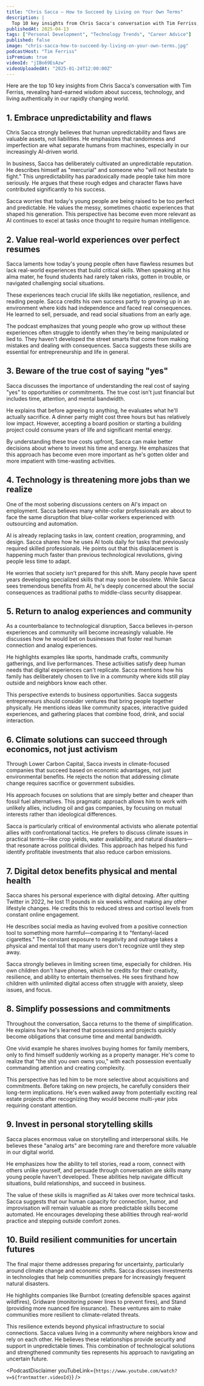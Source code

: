 ```yaml
---
title: "Chris Sacca — How to Succeed by Living on Your Own Terms"
description: |
  Top 10 key insights from Chris Sacca's conversation with Tim Ferriss, revealing hard-earned wisdom about success, technology, and living authentically in our rapidly changing world.
publishedAt: 2025-04-13
tags: ["Personal Development", "Technology Trends", "Career Advice"]
published: false
image: "chris-sacca-how-to-succeed-by-living-on-your-own-terms.jpg"
podcastHost: "Tim Ferriss"
isPremium: true
videoId: "jIBo69EsAzw"
videoUploadedAt: "2025-01-24T12:00:00Z"
---
```



<PodcastSummaryPageLayout frontmatter={frontmatter}>

Here are the top 10 key insights from Chris Sacca's conversation with Tim Ferriss, revealing hard-earned wisdom about success, technology, and living authentically in our rapidly changing world.

## 1. Embrace unpredictability and flaws

Chris Sacca strongly believes that human unpredictability and flaws are valuable assets, not liabilities. He emphasizes that randomness and imperfection are what separate humans from machines, especially in our increasingly AI-driven world.

In business, Sacca has deliberately cultivated an unpredictable reputation. He describes himself as "mercurial" and someone who "will not hesitate to fight." This unpredictability has paradoxically made people take him more seriously. He argues that these rough edges and character flaws have contributed significantly to his success.

Sacca worries that today's young people are being raised to be too perfect and predictable. He values the messy, sometimes chaotic experiences that shaped his generation. This perspective has become even more relevant as AI continues to excel at tasks once thought to require human intelligence.

## 2. Value real-world experiences over perfect resumes

Sacca laments how today's young people often have flawless resumes but lack real-world experiences that build critical skills. When speaking at his alma mater, he found students had rarely taken risks, gotten in trouble, or navigated challenging social situations.

These experiences teach crucial life skills like negotiation, resilience, and reading people. Sacca credits his own success partly to growing up in an environment where kids had independence and faced real consequences. He learned to sell, persuade, and read social situations from an early age.

The podcast emphasizes that young people who grow up without these experiences often struggle to identify when they're being manipulated or lied to. They haven't developed the street smarts that come from making mistakes and dealing with consequences. Sacca suggests these skills are essential for entrepreneurship and life in general.

## 3. Beware of the true cost of saying "yes"

Sacca discusses the importance of understanding the real cost of saying "yes" to opportunities or commitments. The true cost isn't just financial but includes time, attention, and mental bandwidth.

He explains that before agreeing to anything, he evaluates what he'll actually sacrifice. A dinner party might cost three hours but has relatively low impact. However, accepting a board position or starting a building project could consume years of life and significant mental energy.

By understanding these true costs upfront, Sacca can make better decisions about where to invest his time and energy. He emphasizes that this approach has become even more important as he's gotten older and more impatient with time-wasting activities.

## 4. Technology is threatening more jobs than we realize

One of the most sobering discussions centers on AI's impact on employment. Sacca believes many white-collar professionals are about to face the same disruption that blue-collar workers experienced with outsourcing and automation.

AI is already replacing tasks in law, content creation, programming, and design. Sacca shares how he uses AI tools daily for tasks that previously required skilled professionals. He points out that this displacement is happening much faster than previous technological revolutions, giving people less time to adapt.

He worries that society isn't prepared for this shift. Many people have spent years developing specialized skills that may soon be obsolete. While Sacca sees tremendous benefits from AI, he's deeply concerned about the social consequences as traditional paths to middle-class security disappear.

## 5. Return to analog experiences and community

As a counterbalance to technological disruption, Sacca believes in-person experiences and community will become increasingly valuable. He discusses how he would bet on businesses that foster real human connection and analog experiences.

He highlights examples like sports, handmade crafts, community gatherings, and live performances. These activities satisfy deep human needs that digital experiences can't replicate. Sacca mentions how his family has deliberately chosen to live in a community where kids still play outside and neighbors know each other.

This perspective extends to business opportunities. Sacca suggests entrepreneurs should consider ventures that bring people together physically. He mentions ideas like community spaces, interactive guided experiences, and gathering places that combine food, drink, and social interaction.

## 6. Climate solutions can succeed through economics, not just activism

Through Lower Carbon Capital, Sacca invests in climate-focused companies that succeed based on economic advantages, not just environmental benefits. He rejects the notion that addressing climate change requires sacrifice or government subsidies.

His approach focuses on solutions that are simply better and cheaper than fossil fuel alternatives. This pragmatic approach allows him to work with unlikely allies, including oil and gas companies, by focusing on mutual interests rather than ideological differences.

Sacca is particularly critical of environmental activists who alienate potential allies with confrontational tactics. He prefers to discuss climate issues in practical terms—like crop yields, water availability, and natural disasters—that resonate across political divides. This approach has helped his fund identify profitable investments that also reduce carbon emissions.

## 7. Digital detox benefits physical and mental health

Sacca shares his personal experience with digital detoxing. After quitting Twitter in 2022, he lost 11 pounds in six weeks without making any other lifestyle changes. He credits this to reduced stress and cortisol levels from constant online engagement.

He describes social media as having evolved from a positive connection tool to something more harmful—comparing it to "fentanyl-laced cigarettes." The constant exposure to negativity and outrage takes a physical and mental toll that many users don't recognize until they step away.

Sacca strongly believes in limiting screen time, especially for children. His own children don't have phones, which he credits for their creativity, resilience, and ability to entertain themselves. He sees firsthand how children with unlimited digital access often struggle with anxiety, sleep issues, and focus.

## 8. Simplify possessions and commitments

Throughout the conversation, Sacca returns to the theme of simplification. He explains how he's learned that possessions and projects quickly become obligations that consume time and mental bandwidth.

One vivid example he shares involves buying homes for family members, only to find himself suddenly working as a property manager. He's come to realize that "the shit you own owns you," with each possession eventually commanding attention and creating complexity.

This perspective has led him to be more selective about acquisitions and commitments. Before taking on new projects, he carefully considers their long-term implications. He's even walked away from potentially exciting real estate projects after recognizing they would become multi-year jobs requiring constant attention.

## 9. Invest in personal storytelling skills

Sacca places enormous value on storytelling and interpersonal skills. He believes these "analog arts" are becoming rare and therefore more valuable in our digital world.

He emphasizes how the ability to tell stories, read a room, connect with others unlike yourself, and persuade through conversation are skills many young people haven't developed. These abilities help navigate difficult situations, build relationships, and succeed in business.

The value of these skills is magnified as AI takes over more technical tasks. Sacca suggests that our human capacity for connection, humor, and improvisation will remain valuable as more predictable skills become automated. He encourages developing these abilities through real-world practice and stepping outside comfort zones.

## 10. Build resilient communities for uncertain futures

The final major theme addresses preparing for uncertainty, particularly around climate change and economic shifts. Sacca discusses investments in technologies that help communities prepare for increasingly frequent natural disasters.

He highlights companies like Burnbot (creating defensible spaces against wildfires), Gridware (monitoring power lines to prevent fires), and Stand (providing more nuanced fire insurance). These ventures aim to make communities more resilient to climate-related threats.

This resilience extends beyond physical infrastructure to social connections. Sacca values living in a community where neighbors know and rely on each other. He believes these relationships provide security and support in unpredictable times. This combination of technological solutions and strengthened community ties represents his approach to navigating an uncertain future.

<PodcastDisclaimer
  youTubeLink={`https://www.youtube.com/watch?v=${frontmatter.videoId}`}
/>

</PodcastSummaryPageLayout>
